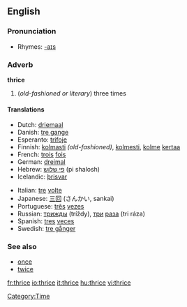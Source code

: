 ==English==

===Pronunciation===
*Rhymes: [[Rhymes:English:-aɪs|-aɪs]]

===Adverb===
'''thrice'''

# (''old-fashioned or literary'') three times

====Translations====
{{top}}
*Dutch: [[driemaal]]
*Danish: [[tre gange]]
*Esperanto: [[trifoje]]
*Finnish: [[kolmasti]] ''(old-fashioned)'', [[kolmesti]], [[kolme]] [[kerta]]a
*French: [[trois]] [[fois]]
*German: [[dreimal]]
*Hebrew: [[פי שלוש]] (pi shalosh)
*Icelandic: [[þrisvar]]
{{mid}}
*Italian: [[tre]] [[volta#Italian|volte]]
*Japanese: [[三回]] (さんかい, sankai)
*Portuguese: [[três]] [[vez#Portuguese|vezes]]
*Russian: [[трижды]] (tríždy), [[три]] [[раз#Russian|раза]] (tri ráza)
*Spanish: [[tres]] [[vez#Spanish|veces]]
*Swedish: [[tre gånger]]
{{bottom}}

===See also===
*[[once]]
*[[twice]]

[[Category:Time]]

[[fr:thrice]]
[[io:thrice]]
[[it:thrice]]
[[hu:thrice]]
[[vi:thrice]]
